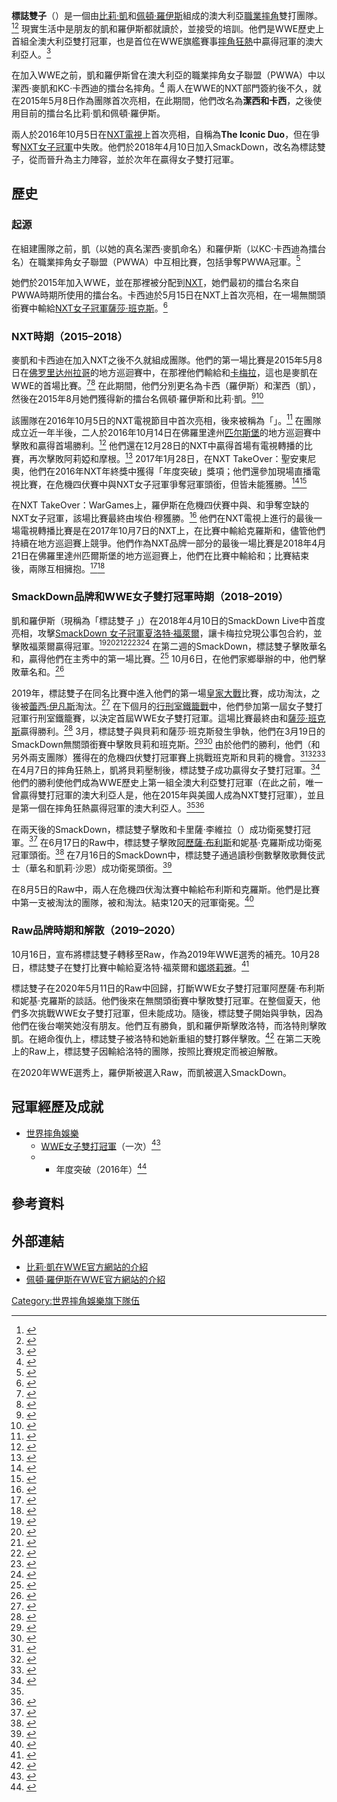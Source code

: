 {{Infobox Wrestling team
| name = 標誌雙子<br>The IIconics
| image = The IIconics - 2019-08-18 - 05.jpg
| image_size|
| img_capt = 2019年的[[比莉·凱|比莉·凱]]（左）和[[佩頓·羅伊斯|佩頓·羅伊斯]]（右）
| type = 雙打隊伍
| members = {{nowrap|[[比莉·凱|潔西·麥凱/ 潔西 / 比莉·凱]]<br />[[佩頓·羅伊斯|KC·卡西迪 / 卡西 / 佩頓·羅伊斯]]}}
| othernames = The Iconic Duo<ref>{{cite web|url=http://www.pwinsider.com/article/105177/ongoing-wwe-nxt-report-the-revival-faces-alexander-and-almas-in-the-dusty-rhodes-classic.html?p=1|title=WWE NXT Report: The Dusty Rhodes Tag Team Classics, One Of Last Year's Winners Makes An Impact, Peyton Royce Returns, And More|last=Richard|first=Trionfo|date=2016-10-05|accessdate=2020-10-09|work=Pro Wrestling Insider|language=en|archive-date=2017-08-24|archive-url=https://web.archive.org/web/20170824053707/http://www.pwinsider.com/article/105177/ongoing-wwe-nxt-report-the-revival-faces-alexander-and-almas-in-the-dusty-rhodes-classic.html?p=1|dead-url=no}}</ref><br>標誌雙子（{{lang|en|The IIconics}}）<ref>{{cite web|title=The IIconics put the entire Women's division on notice: WWE.com Exclusive, April 10, 2018|url=http://www.wwe.com/videos/the-iiconics-put-the-entire-womens-division-on-notice-wwecom-exclusive-april-10-2018|publisher=WWE|accessdate=2020-10-09|language=en|archive-date=2021-01-25|archive-url=https://web.archive.org/web/20210125135721/https://www.wwe.com/videos/the-iiconics-put-the-entire-womens-division-on-notice-wwecom-exclusive-april-10-2018|dead-url=no}}</ref><br />潔西和卡西（{{lang|en|Jessie and Cassie}}）<br />潔西·麥凱和KC·卡西迪（{{lang|en|Jessie McKay and KC Cassidy}}）
| former_members =
| weights = {{weight|kg=120}}
| debut = 2015年5月8日
| disbanded = 2020年8月31日
| promotions = [[世界摔角娛樂|世界摔角娛樂]]
| years_active = 2015年–2020年

}}
'''標誌雙子'''（{{lang-en|'''The IIconics'''}}）是一個由[[比莉·凱|比莉·凱]]和[[佩頓·羅伊斯|佩頓·羅伊斯]]組成的澳大利亞[[職業摔角|職業摔角]]雙打團隊。<ref>{{cite web|title=Billie Kay|url=http://www.wwe.com/superstars/billie-kay|publisher=WWE|accessdate=2020-02-22|language=en|archive-date=2016-10-09|archive-url=https://web.archive.org/web/20161009092630/http://www.wwe.com/superstars/billie-kay|dead-url=no}}</ref><ref>{{cite web|title=Peyton Royce|url=http://www.wwe.com/superstars/peyton-royce|publisher=WWE|accessdate=2020-03-06|language=en|archive-date=2016-10-09|archive-url=https://web.archive.org/web/20161009093347/http://www.wwe.com/superstars/peyton-royce|dead-url=no}}</ref> 現實生活中是朋友的凱和羅伊斯都就讀於{{tsl|en|Westfields Sports High School|韋斯菲爾茲體育高校}}，並接受{{tsl|en|Madison Eagles|麥迪遜·伊格爾斯}}的培訓。他們是WWE歷史上首組全澳大利亞雙打冠軍，也是首位在WWE旗艦賽事[[摔角狂熱|摔角狂熱]]中贏得冠軍的澳大利亞人。<ref name="Iiconics Emotional">{{cite web |url=https://www.foxsports.com.au/wwe/wrestlemania-35-aussie-pair-the-iiconics-emotional-reaction-to-winning-wwe-womens-tag-team-championship/news-story/d92a824259d82ac4299d91c8ccdc9843 |title=WrestleMania 35: Aussie pair The IIconics’ emotional reaction to winning WWE Women’s Tag Team Championship |publisher=[[Fox_News|Fox News]] |date=2019-04-08 |accessdate=2020-10-10 |language=en |archive-date=2020-01-03 |archive-url=https://web.archive.org/web/20200103145040/https://www.foxsports.com.au/wwe/wrestlemania-35-aussie-pair-the-iiconics-emotional-reaction-to-winning-wwe-womens-tag-team-championship/news-story/d92a824259d82ac4299d91c8ccdc9843 |dead-url=no }}</ref>

在加入WWE之前，凱和羅伊斯曾在澳大利亞的職業摔角女子聯盟（PWWA）中以潔西·麥凱和KC·卡西迪的擂台名摔角。<ref name="nxt recruit">{{cite web|url=http://www.wwe.com/shows/wwenxt/jessica-mckay-interview-27359046|title=Australia's Jessica McKay ready to make waves in NXT|date=2015-05-06|last=Bobby|first=Melok|accessdate=2020-02-22|language=en|publisher=[[WWE|WWE.com]]|archive-date=2019-04-10|archive-url=https://web.archive.org/web/20190410155913/https://www.wwe.com/shows/wwenxt/jessica-mckay-interview-27359046|dead-url=no}}</ref> 兩人在WWE的NXT部門簽約後不久，就在2015年5月8日作為團隊首次亮相，在此期間，他們改名為'''潔西和卡西'''，之後使用目前的擂台名比莉·凱和佩頓·羅伊斯。

兩人於2016年10月5日在[[WWE_NXT|NXT電視]]上首次亮相，自稱為'''The Iconic Duo'''，但在爭奪[[NXT女子冠軍|NXT女子冠軍]]中失敗。他們於2018年4月10日加入SmackDown，改名為標誌雙子，從而晉升為主力陣容，並於次年在{{tsl|en|WrestleMania 35|摔角狂熱35}}贏得女子雙打冠軍。

== 歷史 ==
=== 起源 ===
在組建團隊之前，凱（以她的真名潔西·麥凱命名）和羅伊斯（以KC·卡西迪為擂台名）在職業摔角女子聯盟（PWWA）中互相比賽，包括爭奪PWWA冠軍。<ref name=PWWAtitlehistory>{{cite web|title=PWWA Championship history|url=http://www.pwaaustralia.com/2010/06/11/pwwachampio/|publisher=PWA Australia|accessdate=2020-02-23|archiveurl=https://web.archive.org/web/20140330150257/http://www.pwaaustralia.com/2010/06/11/pwwachampio/|language=en|archivedate=2014-05-25}}</ref>

她們於2015年加入WWE，並在那裡被分配到[[WWE_NXT|NXT]]，她們最初的擂台名來自PWWA時期所使用的擂台名。卡西迪於5月15日在NXT上首次亮相，在一場無關頭銜賽中輸給[[NXT女子冠軍|NXT女子冠軍]][[薩莎·班克斯|薩莎·班克斯]]。<ref name=NXT15052019>{{cite web|url=http://www.wrestleview.com/wwe-news/54459-wwe-nxt-results-5-13-15-final-takeover-hype|title=WWE NXT RESULTS – 5/13/15 (FINAL TAKEOVER HYPE)|author=Namako, Jason|website=WrestleView|date=2015-05-15|accessdate=2020-10-11|language=en|archive-date=2017-08-24|archive-url=https://web.archive.org/web/20170824093916/http://www.wrestleview.com/wwe-news/54459-wwe-nxt-results-5-13-15-final-takeover-hype/|dead-url=no}}</ref>

=== NXT時期（2015–2018）===
麥凱和卡西迪在加入NXT之後不久就組成團隊。他們的第一場比賽是2015年5月8日在[[佛罗里达州|佛罗里达州]][[拉哥_(佛罗里达州)|拉哥]]的地方巡迴賽中，在那裡他們輸給{{tsl|en|Bayley (wrestler)|貝莉 (摔角手)|貝莉}}和[[卡梅拉_(摔角手)|卡梅拉]]，這也是麥凱在WWE的首場比賽。<ref name=NXT08052015>{{cite web|url=https://411mania.com/wrestling/wwe-nxt-house-show-results-5-08-15-largo-florida/|title=WWE NXT House Show Results 5.08.15 – Largo, Florida|author=Harris, Jeffrey|website=411Mania|date=2015-05-09|accessdate=2020-10-11|language=en|archive-date=2021-01-19|archive-url=https://web.archive.org/web/20210119220828/https://411mania.com/wrestling/wwe-nxt-house-show-results-5-08-15-largo-florida/|dead-url=no}}</ref><ref name=NXT08052015.2>{{cite web|url=https://www.wrestlinginc.com/news/2015/05/wwe-nxt-live-event-results-594116/|title=WWE NXT Live Event Results From Largo (5/8): Tye Dillinger Main Events, New Recruits In Action, More|author=Middleton, Marc|website=Wrestling Inc|date=2015-05-09|accessdate=2020-10-11|language=en|archive-date=2021-01-22|archive-url=https://web.archive.org/web/20210122032711/https://www.wrestlinginc.com/news/2015/05/wwe-nxt-live-event-results-594116/|dead-url=no}}</ref> 在此期間，他們分別更名為卡西（羅伊斯）和潔西（凱），然後在2015年8月她們獲得新的擂台名佩頓·羅伊斯和比莉·凱。<ref name=NXT25072015>{{cite web|url=https://www.pwinsider.com/article/95423/725-nxt-results-from-west-palm-beach-fl.html?p=1|title=7/25 NXT RESULTS FROM WEST PALM BEACH, FL|author=Hanson, Levi|website=[[Dave_Scherer|PWInsider]]|date=2015-07-26|accessdate=2020-10-11|language=en|archive-date=2019-04-23|archive-url=https://web.archive.org/web/20190423173047/https://www.pwinsider.com/article/95423/725-nxt-results-from-west-palm-beach-fl.html%3Fp%3D1|dead-url=no}}</ref><ref name=NXT25072015.2>{{cite web|url=https://www.wrestlinginc.com/news/2015/07/wwe-live-event-results-598713/|title=WWE Live Event Results From Odessa (7/25): Seth Rollins Defends, NXT Tag Team, Paige, Lana, More|author=Middleton, Marc|website=Wrestling Inc|date=2015-07-26|accessdate=2020-10-11|language=en|archive-date=2021-01-22|archive-url=https://web.archive.org/web/20210122031610/https://www.wrestlinginc.com/news/2015/07/wwe-live-event-results-598713/|dead-url=no}}</ref>

該團隊在2016年10月5日的NXT電視節目中首次亮相，後來被稱為「{{lang|en|The Iconic Duo}}」。<ref>{{cite web|title=The Iconic Duo hit the campaign trail in search of NXT Year-End Award votes|url=https://www.wwe.com/shows/wwenxt/article/iconic-duo-campaign-nxt-year-end-awards-2017-votes?sf179037009=1|date=2018-01-12|publisher=WWE|accessdate=2020-10-16|language=en|archive-date=2021-01-25|archive-url=https://web.archive.org/web/20210125142219/https://www.wwe.com/shows/wwenxt/article/iconic-duo-campaign-nxt-year-end-awards-2017-votes?sf179037009=1|dead-url=no}}</ref> 在團隊成立近一年半後，二人於2016年10月14日在佛羅里達州[[匹尔斯堡_(佛罗里达州)|匹尔斯堡]]的地方巡迴賽中擊敗{{tsl|en|Aliyah (wrestler)|阿莉婭}}和{{tsl|en|Liv Morgan|麗芙·摩根}}贏得首場勝利。<ref name=NXT14102016>{{cite web|url=https://411mania.com/wrestling/more-detailed-set-of-wwe-nxt-house-show-results-10-14-16-tye-dillinger-vs-bobby-roode-ember-moon-vs-mandy-rose/|title=WWE Live Event Results From Odessa (7/25): Seth Rollins Defends, NXT Tag Team, Paige, Lana, More|author=Harris, Jeffrey|website=411Mania|date=2015-10-15|accessdate=2020-10-25|language=en|archive-date=2021-01-23|archive-url=https://web.archive.org/web/20210123213529/https://411mania.com/wrestling/more-detailed-set-of-wwe-nxt-house-show-results-10-14-16-tye-dillinger-vs-bobby-roode-ember-moon-vs-mandy-rose/|dead-url=no}}</ref> 他們還在12月28日的NXT中贏得首場有電視轉播的比賽，再次擊敗阿莉婭和摩根。<ref name=NXT28122018>{{cite web|url= https://www.wwe.com/shows/wwenxt/2016-12-28#full-detail-40016896|title= Billie Kay & Peyton Royce def. Liv Morgan & Aliyah|website= [[WWE|WWE]]|date= 2018-12-28|accessdate= 2020-10-25|language= en|archive-date= 2021-01-25|archive-url= https://web.archive.org/web/20210125143920/https://www.wwe.com/shows/wwenxt/2016-12-28#full-detail-40016896|dead-url= no}}</ref> 2017年1月28日，在NXT TakeOver：聖安東尼奧，他們在2016年NXT年終獎中獲得「年度突破」獎項；他們還參加現場直播電視比賽，在危機四伏賽中與NXT女子冠軍{{tsl|en|Asuka (wrestler)|華名}}爭奪冠軍頭銜，但皆未能獲勝。<ref>{{cite web|last=Witner|first=Arya|url=https://www.f4wonline.com/wwe-results/nxt-takeover-san-antonio-live-results-nakamura-vs-roode-229171|title=NXT TakeOver San Antonio live results: Nakamura vs. Roode|date=2017-01-28|accessdate=2020-11-08|work=[[Wrestling_Observer_Newsletter|Wrestling Observer Newsletter]]|language=en|archive-date=2018-06-23|archive-url=https://web.archive.org/web/20180623113403/https://www.f4wonline.com/wwe-results/nxt-takeover-san-antonio-live-results-nakamura-vs-roode-229171|dead-url=no}}</ref><ref>{{cite web|last1=Pappolla|first1=Ryan|title=NXT Women’s Champion Asuka def. Billie Kay, Peyton Royce and Nikki Cross|url=http://www.wwe.com/shows/wwenxt/nxt-takeover-san-antonio-2017-01-28/article/asuka-def-peyton-royce-billie-kay-nikki|work=WWE|accessdate=2020-11-08|language=en|archive-date=2017-01-29|archive-url=https://web.archive.org/web/20170129112829/http://www.wwe.com/shows/wwenxt/nxt-takeover-san-antonio-2017-01-28/article/asuka-def-peyton-royce-billie-kay-nikki|dead-url=no}}</ref>

在NXT TakeOver：WarGames上，羅伊斯在危機四伏賽中與{{tsl|en|Kairi Sane|凱莉·沙恩}}、{{tsl|en|Nikki Cross|妮基·克羅斯}}和{{tsl|en|Ember Moon|埃伯·穆}}爭奪空缺的NXT女子冠軍，該場比賽最終由埃伯·穆獲勝。<ref>{{cite web|last=Clapp|first=John|title=NXT Women’s Championship Fatal 4-Way Match|url=http://www.wwe.com/shows/wwenxt/nxt-takeover-wargames-2017-11-18/article/nxt-womens-championship-fatal-4-way-match|work=WWE|accessdate=2020-11-08|language=en|archive-date=2017-10-23|archive-url=https://web.archive.org/web/20171023113250/http://www.wwe.com/shows/wwenxt/nxt-takeover-wargames-2017-11-18/article/nxt-womens-championship-fatal-4-way-match|dead-url=no}}</ref> 他們在NXT電視上進行的最後一場電視轉播比賽是在2017年10月7日的NXT上，在比賽中輸給克羅斯和{{tsl|en|Ruby Riott|魯比·洛特}}，儘管他們持續在地方巡迴賽上競爭。他們作為NXT品牌一部分的最後一場比賽是2018年4月21日在佛羅里達州匹爾斯堡的地方巡迴賽上，他們在比賽中輸給{{tsl|en|Dakota Kai|達科塔·凱}}和{{tsl|en|Tegan Nox|泰根·諾斯|史蒂芬妮·紐維爾}}；比賽結束後，兩隊互相擁抱。<ref>{{cite web|last=Scott|first=Taylor|title=Ruby Riot & Nikki Cross def. Peyton Royce & Billie Kay|url=https://www.wwe.com/shows/wwenxt/2017-10-04/article/ruby-riot-nikki-cross-def-peyton-royce-billie-kay|work=WWE|accessdate=2020-11-08|language=en|archive-date=2021-01-25|archive-url=https://web.archive.org/web/20210125150513/https://www.wwe.com/shows/wwenxt/2017-10-04/article/ruby-riot-nikki-cross-def-peyton-royce-billie-kay|dead-url=no}}</ref><ref>{{cite web|last=Williams|first=JJ|title=NXT FT. PIERCE, FL, LIVE RESULTS: FAREWELLS FOR SANITY AND THE IICONICS|url=https://www.f4wonline.com/wwe-results/nxt-ft-pierce-fl-live-results-farewells-sanity-and-iiconics-256236|work=f4wonline|accessdate=2020-11-08|language=en|archive-date=2021-01-24|archive-url=https://web.archive.org/web/20210124132958/https://www.f4wonline.com/wwe-results/nxt-ft-pierce-fl-live-results-farewells-sanity-and-iiconics-256236|dead-url=no}}</ref>

=== SmackDown品牌和WWE女子雙打冠軍時期（2018–2019） ===
凱和羅伊斯（現稱為「標誌雙子 」）在2018年4月10日的SmackDown Live中首度亮相，攻擊[[SmackDown_女子冠軍|SmackDown 女子冠軍]][[夏洛特·福萊爾|夏洛特·福萊爾]]，讓卡梅拉兌現公事包合約，並擊敗福萊爾贏得冠軍。<ref>{{cite web|last=Paolo David|first=Juan|title=Reason Why Peyton Royce And Billie Kay Are Now Called 'The IIconics' Revealed|url=https://www.inquisitr.com/4864317/reason-why-peyton-royce-and-billie-kay-are-now-called-the-iiconics-revealed/|work=The Inquisitr|accessdate=2020-11-08|date=2018-04-12|language=en|archive-date=2021-01-25|archive-url=https://web.archive.org/web/20210125203243/https://www.inquisitr.com/4864317/reason-why-peyton-royce-and-billie-kay-are-now-called-the-iiconics-revealed/|dead-url=no}}</ref><ref>{{cite web|last=Ortman|first=Randall|title=Rumor Roundup (April 12, 2018): UFC and WWE TV deals, Broken Universe DVD, SmackDown title picture, more!|url=https://www.cagesideseats.com/2018/4/12/17224662/rumor-roundup-april-12-2018-ufc-wwe-tv-deals-broken-universe-dvd-impact-smackdown-title-picture|work=Cageside Seats|accessdate=2020-11-08|language=en|archive-date=2020-12-05|archive-url=https://web.archive.org/web/20201205000345/https://www.cagesideseats.com/2018/4/12/17224662/rumor-roundup-april-12-2018-ufc-wwe-tv-deals-broken-universe-dvd-impact-smackdown-title-picture|dead-url=no}}</ref><ref>{{cite web|last=Pritchard|first=Bill|title=Possible Reason For WWE Changing Peyton Royce And Billie Kay's Name To 'The IIconics' – Wrestlezone|url=http://www.mandatory.com/wrestlezone/news/942909-possible-reason-wwe-changing-peyton-royce-billie-kays-name-iiconics|work=Mandatory|accessdate=2020-11-08|date=2018-04-12|language=en|archive-date=2019-03-27|archive-url=https://web.archive.org/web/20190327101847/https://www.mandatory.com/wrestlezone/news/942909-possible-reason-wwe-changing-peyton-royce-billie-kays-name-iiconics|dead-url=no}}</ref><ref>{{cite web|title=NXT's Billie Kay and Peyton Royce make their debut by attacking and leaving her bruised SmackDown Women's Champion Charlotte Flair|url=http://www.wwe.com/videos/billie-kay-and-peyton-royce-attack-charlotte-flair-smackdown-live-april-10-2018|publisher=WWE|accessdate=2020-11-08|language=en|archive-date=2021-01-25|archive-url=https://web.archive.org/web/20210125132938/https://www.wwe.com/videos/billie-kay-and-peyton-royce-attack-charlotte-flair-smackdown-live-april-10-2018|dead-url=no}}</ref><ref>{{cite web|title=Carmella cashes in to steal the SmackDown Women's Championship away from Charlotte Flair|url=http://www.wwe.com/videos/carmella-cashes-in-her-money-in-the-bank-contract-on-charlotte-flair-smackdown-live-april-10-2018|accessdate=2020-11-08|language=en|archive-date=2021-01-25|archive-url=https://web.archive.org/web/20210125141558/https://www.wwe.com/videos/carmella-cashes-in-her-money-in-the-bank-contract-on-charlotte-flair-smackdown-live-april-10-2018|dead-url=no}}</ref><ref>{{cite web|title=Photos: Carmella cashes in after The IIconics ruthlessly ambush The Queen|url=http://www.wwe.com/shows/smackdown/2018-04-10/gallery/carmella-cashes-in-her-money-in-the-bank-contract-on-charlotte|publisher=WWE|accessdate=2020-11-08|language=en|archive-date=2021-01-25|archive-url=https://web.archive.org/web/20210125131149/https://www.wwe.com/shows/smackdown/2018-04-10/gallery/carmella-cashes-in-her-money-in-the-bank-contract-on-charlotte|dead-url=no}}</ref> 在第二週的SmackDown，標誌雙子擊敗華名和{{tsl|en|Becky Lynch|貝基·林奇}}，贏得他們在主秀中的第一場比賽。<ref>{{cite web|title=WWE SmackDown LIVE results, April 24, 2018: The lows continue for Styles as Nakamura strikes yet again|url=http://www.wwe.com/shows/smackdown/2018-04-24#full-detail-40041976|website=WWE|language=en|access-date=2020-11-27|archive-date=2021-01-25|archive-url=https://web.archive.org/web/20210125133644/https://www.wwe.com/shows/smackdown/2018-04-24#full-detail-40041976|dead-url=no}}</ref> 10月6日，在他們家鄉舉辦的{{tsl|en|Super Show-Down (2018)|超級對決 (2018年)|超級對決}}中，他們擊敗華名和{{tsl|en|Naomi (wrestler)|娜奧米 (摔角手)|娜奧米}}。<ref>{{cite web|title=The IIconics def. Asuka & Naomi|url=https://www.wwe.com/shows/wwe-super-show-down/2018-10-06/asuka-naomi-the-iiconics-results|publisher=WWE|accessdate=2020-11-14|language=en|archive-date=2021-01-21|archive-url=https://web.archive.org/web/20210121092606/https://www.wwe.com/shows/wwe-super-show-down/2018-10-06/asuka-naomi-the-iiconics-results|dead-url=no}}</ref>

2019年，標誌雙子在同名比賽中進入他們的第一場[[皇家大戰|皇家大戰]]比賽，成功淘汰{{tsl|en|Nikki Cross|妮基·克羅斯}}，之後被[[蕾西·伊凡斯|蕾西·伊凡斯]]淘汰。<ref name="RR2019">{{cite web|last=Powell|first=Jason|title=Powell’s WWE Royal Rumble 2019 live review: Men’s and Women’s Royal Rumble matches, Brock Lesnar vs. Finn Balor for the WWE Universal Championship, Daniel Bryan vs. AJ Styles for the WWE Championship, Ronda Rousey vs. Sasha Banks for the Raw Women’s Championship|url=https://prowrestling.net/site/2019/01/27/powells-wwe-royal-rumble-2019-live-review-mens-and-womens-royal-rumble-matches-brock-lesnar-vs-finn-balor-for-the-wwe-universal-championship-daniel-bryan-vs-aj-styles-for-the-wwe-championsh/|work=Pro Wrestling Dot Net|accessdate=2020-11-14|language=en|archive-date=2019-01-28|archive-url=https://web.archive.org/web/20190128082804/https://prowrestling.net/site/2019/01/27/powells-wwe-royal-rumble-2019-live-review-mens-and-womens-royal-rumble-matches-brock-lesnar-vs-finn-balor-for-the-wwe-universal-championship-daniel-bryan-vs-aj-styles-for-the-wwe-championsh/|dead-url=no}}</ref> 在下個月的[[行刑室鐵籠戰|行刑室鐵籠戰]]中，他們參加第一屆女子雙打冠軍行刑室鐵籠賽，以決定首屆WWE女子雙打冠軍。這場比賽最終由{{tsl|en|Bayley (wrestler)|貝莉 (摔角手)|貝莉}}和[[薩莎·班克斯|薩莎·班克斯]]贏得勝利。<ref>{{cite web|url=https://www.pwinsider.com/ViewArticle.php?id=124221&p=2|title=WWE ELIMINATION CHAMBER PPV REPORT: TWO CHAMBER MATCHES, SIX TITLE MATCHES, DID BECKY LYNCH DO ANYTHING, AND MORE|last=Trionfo|first=Richard|date=2019-02-17|work=PWInsider|language=en|access-date=2020-11-27|archive-date=2019-02-18|archive-url=https://web.archive.org/web/20190218082156/https://www.pwinsider.com/ViewArticle.php?id=124221&p=2|dead-url=no}}</ref> 3月，標誌雙子與貝莉和薩莎·班克斯發生爭執，他們在3月19日的SmackDown無關頭銜賽中擊敗貝莉和班克斯。<ref>{{cite web|last=Pappolla|first=Ryan|title=The IIconics def. Sasha Banks & Bayley|url=https://www.wwe.com/shows/smackdown/2019-03-19#full-detail-40057701|work=WWE|date=2019-03-19|accessdate=2020-11-15|language=en|archive-date=2020-11-28|archive-url=https://web.archive.org/web/20201128200429/https://www.wwe.com/shows/smackdown/2019-03-19#full-detail-40057701|dead-url=no}}</ref><ref>{{cite web|url=https://www.pwinsider.com/article/125001/wwe-smackdown-report-the-gauntlet-and-more.html?p=1|title=WWE SMACKDOWN REPORT: THE GAUNTLET AND MORE|last=Trionfo|first=Richard|date=2019-03-19|work=PWInsider|language=en|access-date=2020-11-27|archive-date=2019-04-04|archive-url=https://web.archive.org/web/20190404055941/https://www.pwinsider.com/article/125001/wwe-smackdown-report-the-gauntlet-and-more.html?p=1|dead-url=no}}</ref> 由於他們的勝利，他們（和另外兩支團隊）獲得在{{tsl|en|WrestleMania 35|摔角狂熱35}}的危機四伏雙打冠軍賽上挑戰班克斯和貝莉的機會。<ref>{{cite web|url=https://www.pwinsider.com/article/124814/wwe-smackdown-report-the-odds-are-against-kofi-next-week-problems-with-mandy-and-sonya-aj-and-randy-talk-history-and-more.html?p=1|title=WWE SMACKDOWN REPORT: THE ODDS ARE AGAINST KOFI NEXT WEEK, PROBLEMS WITH MANDY AND SONYA, AJ AND RANDY TALK HISTORY, AND MORE|last=Trionfo|first=Richard|date=2019-03-12|work=PWInsider|language=en|access-date=2020-11-27|archive-date=2020-06-06|archive-url=https://web.archive.org/web/20200606060316/https://www.pwinsider.com/article/124814/wwe-smackdown-report-the-odds-are-against-kofi-next-week-problems-with-mandy-and-sonya-aj-and-randy-talk-history-and-more.html?p=1|dead-url=no}}</ref><ref>{{cite web|url=https://www.pwinsider.com/article/125001/this-gauntlet-is-starting-to-look-like-a-womens-tag-match-live-ongoing-wwe-smackdown-report.html?p=1|title=WWE SMACKDOWN REPORT: THE GAUNTLET AND MORE|last=Trionfo|first=Richard|date=2019-03-19|work=PWInsider|language=en|access-date=2020-11-27|archive-date=2020-06-06|archive-url=https://web.archive.org/web/20200606060316/https://www.pwinsider.com/article/125001/this-gauntlet-is-starting-to-look-like-a-womens-tag-match-live-ongoing-wwe-smackdown-report.html?p=1|dead-url=no}}</ref><ref>{{cite web|url=https://www.pwinsider.com/ViewArticle.php?id=125316&p=1|title=WWE RAW REPORT: STAKES ARE RAISED FOR THE MAIN EVENT, SETH SENDS A MESSAGE TO BROCK, DAVE HAS A MESSAGE FOR HUNTER, AND MORE|last=Trionfo|first=Richard|date=2019-04-01|work=PWInsider|language=en|access-date=2020-11-27|archive-date=2020-06-06|archive-url=https://web.archive.org/web/20200606060319/https://www.pwinsider.com/ViewArticle.php?id=125316&p=1|dead-url=no}}</ref> 在4月7日的摔角狂熱上，凱將貝莉壓制後，標誌雙子成功贏得女子雙打冠軍。<ref>{{cite web|url=https://www.pwinsider.com/ViewArticle.php?id=125538&p=2|title=COMPLETE WRESTLEMANIA 35 COVERAGE: NEW CHAMPIONS ARE CROWNED, TRIPLE H PUTS HIS CAREER ON THE LINE, DOES KOFI GET HIS MOMENT, THE WOMEN MAKE HISTORY WITH ALL THE GOLD ON THE LINE, AND MORE|last=Carapola|first=Stuart|date=2019-04-07|work=PWInsider|language=en|access-date=2020-11-27|archive-date=2020-06-06|archive-url=https://web.archive.org/web/20200606060323/https://www.pwinsider.com/ViewArticle.php?id=125538&p=2|dead-url=no}}</ref> 他們的勝利使他們成為WWE歷史上第一組全澳大利亞雙打冠軍（在此之前，唯一曾贏得雙打冠軍的澳大利亞人是{{tsl|en|Buddy Murphy|巴迪·莫菲}}，他在2015年與美國人{{tsl|en|Wesley Blake|韋斯利·布萊克}}成為NXT雙打冠軍），並且是第一個在摔角狂熱贏得冠軍的澳大利亞人。<ref name="Iiconics Emotional"/><ref>{{cite web|url=http://pwtorch.com/artman2/publish/WWE_News_3/article_82772.shtml|title=NXT spoilers from Full Sail University|date=2015-01-15|accessdate=2020-11-19|publisher=Pro Wrestling Torch|last=Parry|first=Josh|language=en|archive-date=2016-03-03|archive-url=https://web.archive.org/web/20160303201906/http://pwtorch.com/artman2/publish/WWE_News_3/article_82772.shtml|dead-url=no}}</ref>

在兩天後的SmackDown，標誌雙子擊敗{{tsl|en|Kris Statlander|克里斯·施塔蘭德}}和卡里薩·李維拉（{{lang|en|Karissa Rivera}}）成功衛冕雙打冠軍。<ref>{{cite web|url=https://www.pwinsider.com/article/125600/wwe-smackdown-report-kofis-celebration-sami-pulls-a-lacey-tag-title-match-times-two-and-more.html?p=1|title=WWE SMACKDOWN REPORT: KOFI'S CELEBRATION, SAMI PULLS A LACEY, TAG TITLE MATCH TIMES TWO, AND MORE|last=Carapola|first=Stuart|date=2019-04-09|work=PWInsider|language=en|access-date=2020-11-27|archive-date=2019-04-10|archive-url=https://web.archive.org/web/20190410120014/https://www.pwinsider.com/article/125600/wwe-smackdown-report-kofis-celebration-sami-pulls-a-lacey-tag-title-match-times-two-and-more.html%3Fp%3D1|dead-url=no}}</ref> 在6月17日的Raw中，標誌雙子擊敗[[阿歷薩·布利斯|阿歷薩·布利斯]]和妮基·克羅斯成功衛冕冠軍頭銜。<ref>{{cite web|last1=Benigno|first1=Anthony|title=WWE Women’s Tag Team Champions The IIconics def. Alexa Bliss & Nikki Cross|url=https://www.wwe.com/shows/raw/2019-06-17/article/the-iiconics-def-alexa-bliss-nikki-cross|work=WWE|accessdate=2020-11-20|language=en|archive-date=2021-01-25|archive-url=https://web.archive.org/web/20210125134253/https://www.wwe.com/shows/raw/2019-06-17/article/the-iiconics-def-alexa-bliss-nikki-cross|dead-url=no}}</ref> 在7月16日的SmackDown中，標誌雙子通過讀秒倒數擊敗歌舞伎武士（華名和凱莉·沙恩）成功衛冕頭銜。<ref>{{cite web |last1=Pappolla |first1=Ryan |title=The Kabuki Warriors def. WWE Women’s Tag Team Champions The IIconics via count-out |url=https://www.wwe.com/shows/smackdown/2019-07-16/article/the-kabuki-warriors-def-the-iiconics-via-count-out |website=WWE.com |accessdate=2020-11-20 |language=en |archive-date=2021-01-25 |archive-url=https://web.archive.org/web/20210125141844/https://www.wwe.com/shows/smackdown/2019-07-16/article/the-kabuki-warriors-def-the-iiconics-via-count-out |dead-url=no }}</ref>

在8月5日的Raw中，兩人在危機四伏淘汰賽中輸給布利斯和克羅斯。他們是比賽中第一支被淘汰的團隊，被{{tsl|en|Mandy Rose|曼蒂·羅斯}}和{{tsl|en|Sonya Deville|索尼婭·德維爾}}淘汰。結束120天的冠軍衛冕。<ref>{{cite web |last1=Benigno |first1=Anthony |title=Alexa Bliss & Nikki Cross def. The IIconics, The Kabuki Warriors and Mandy Rose & Sonya Deville to become the new WWE Women’s Tag Team Champions (Fatal 4-Way Elimination Match) |url=https://www.wwe.com/shows/raw/2019-08-05/article/alexa-bliss-nikki-cross-win-wwe-womens-tag-team-championships |website=WWE.com |accessdate=2020-11-22 |language=en |archive-date=2021-01-21 |archive-url=https://web.archive.org/web/20210121092036/https://www.wwe.com/shows/raw/2019-08-05/article/alexa-bliss-nikki-cross-win-wwe-womens-tag-team-championships |dead-url=no }}</ref>

=== Raw品牌時期和解散（2019–2020）===
10月16日，宣布將標誌雙子轉移至Raw，作為2019年WWE選秀的補充。10月28日，標誌雙子在雙打比賽中輸給夏洛特·福萊爾和[[娜塔莉雅|娜塔莉雅]]。<ref name="night2supplementalpicks">{{cite web|url=https://www.wwe.com/shows/raw/article/the-bump-reveals-additional-superstars-headed-to-raw-and-smackdown?sf221592898=1&utm|title=The Bump reveals additional Superstars headed to Raw and SmackDown|date=2019-10-16|work=[[WWE|WWE]].com|accessdate=2020-11-22|language=en|archive-date=2021-01-25|archive-url=https://web.archive.org/web/20210125211532/https://www.wwe.com/shows/raw/article/the-bump-reveals-additional-superstars-headed-to-raw-and-smackdown?sf221592898=1&utm|dead-url=no}}</ref>

標誌雙子在2020年5月11日的Raw中回歸，打斷WWE女子雙打冠軍阿歷薩·布利斯和妮基·克羅斯的談話。他們後來在無關頭銜賽中擊敗雙打冠軍。在整個夏天，他們多次挑戰WWE女子雙打冠軍，但未能成功。隨後，標誌雙子開始與{{tsl|en|Ruby Riott|魯比·洛特}}爭執，因為他們在後台嘲笑她沒有朋友。他們互有勝負，凱和羅伊斯擊敗洛特，而洛特則擊敗凱。在絕命復仇上，標誌雙子被洛特和她新重組的雙打夥伴{{tsl|en|Liv Morgan|麗芙·摩根}}擊敗。<ref>{{cite web |last1=Melok |first1=Bobby |title=Raw results, May 11, 2020: Orton challenges Edge to a wrestling match |url=https://www.wwe.com/shows/raw/2020-05-11#full-detail-40076682 |website=WWE.com |accessdate=2020-11-27 |language=en |archive-date=2020-12-05 |archive-url=https://web.archive.org/web/20201205162227/https://www.wwe.com/shows/raw/2020-05-11#full-detail-40076682 |dead-url=no }}</ref> 在第二天晚上的Raw上，標誌雙子因輸給洛特的團隊，按照比賽規定而被迫解散。

在2020年WWE選秀上，羅伊斯被選入Raw，而凱被選入SmackDown。

== 冠軍經歷及成就 ==
* [[世界摔角娛樂|世界摔角娛樂]]
** [[WWE女子雙打冠軍|WWE女子雙打冠軍]]（一次）<ref>{{cite web|url=https://www.wwe.com/classics/titlehistory/wwe-womens-tag-team-championship|title=WWE Women's Tag Team Championship|publisher=WWE|accessdate=2020-10-11|language=en|archive-date=2020-12-05|archive-url=https://web.archive.org/web/20201205160653/https://www.wwe.com/classics/titlehistory/wwe-womens-tag-team-championship|dead-url=no}}</ref>
** {{tsl|en|NXT Year-End Award|NXT年終獎}} 
*** 年度突破（2016年）<ref>{{cite web|url=http://www.wwe.com/shows/wwenxt/gallery/nxt-year-end-awards-2016-winners#fid-40082152|title=NXT Year-End Awards 2016 winners|website=[[WWE|WWE]]|language=en|accessdate=2020-02-23|archive-date=2017-09-05|archive-url=https://web.archive.org/web/20170905095444/http://www.wwe.com/shows/wwenxt/gallery/nxt-year-end-awards-2016-winners#fid-40082152|dead-url=no}}</ref>

== 參考資料 ==
{{reflist|colwidth=30em}}

== 外部連結 ==
{{Commons category}}
*[https://www.wwe.com/superstars/billie-kay 比莉·凱在WWE官方網站的介紹] {{Wayback|url=https://www.wwe.com/superstars/billie-kay |date=20200405222508 }}{{en}}
*[https://www.wwe.com/superstars/peyton-royce 佩頓·羅伊斯在WWE官方網站的介紹] {{Wayback|url=https://www.wwe.com/superstars/peyton-royce |date=20160209031159 }}{{en}}

{{DEFAULTSORT:IIconics, The}}
[[Category:世界摔角娛樂旗下隊伍|Category:世界摔角娛樂旗下隊伍]]